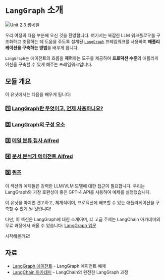 # `LangGraph` 소개

<img src="https://huggingface.co/datasets/agents-course/course-images/resolve/main/en/unit2/LangGraph/LangGraph.png" alt="Unit 2.3 썸네일"/>

우리 여정의 다음 부분에 오신 것을 환영합니다. 여기서는 복잡한 LLM 워크플로우를 구조화하고 조율하는 데 도움을 주도록 설계된 [`LangGraph`](https://github.com/langchain-ai/langgraph) 프레임워크를 사용하여 **애플리케이션을 구축하는 방법**을 배우게 됩니다.

`LangGraph`는 에이전트의 흐름을 **제어**하는 도구를 제공하여 **프로덕션 수준**의 애플리케이션을 구축할 수 있게 해주는 프레임워크입니다.

## 모듈 개요

이 유닛에서는 다음을 배우게 됩니다:

### 1️⃣ [LangGraph란 무엇이고, 언제 사용하나요?](./when_to_use_langgraph)
### 2️⃣ [LangGraph의 구성 요소](./building_blocks)
### 3️⃣ [메일 분류 집사 Alfred](./first_graph)
### 4️⃣ [문서 분석가 에이전트 Alfred](./document_analysis_agent)
### 5️⃣ [퀴즈](./quizz1)

<Tip warning={true}>
이 섹션의 예제들은 강력한 LLM/VLM 모델에 대한 접근이 필요합니다. 우리는 LangGraph와 가장 호환성이 좋은 GPT-4 API를 사용하여 예제를 실행했습니다.
</Tip>

이 유닛을 마치면 견고하고, 체계적이며, 프로덕션에 배포할 수 있는 애플리케이션을 구축할 수 있게 될 것입니다!

다만, 이 섹션은 LangGraph에 대한 소개이며, 더 고급 주제는 LangChain 아카데미의 무료 과정에서 배울 수 있습니다: [LangGraph 입문](https://academy.langchain.com/courses/intro-to-langgraph)

시작해볼까요!

## 자료

- [LangGraph 에이전트](https://langchain-ai.github.io/langgraph/) - LangGraph 에이전트 예제
- [LangChain 아카데미](https://academy.langchain.com/courses/intro-to-langgraph) - LangChain의 완전한 LangGraph 과정 